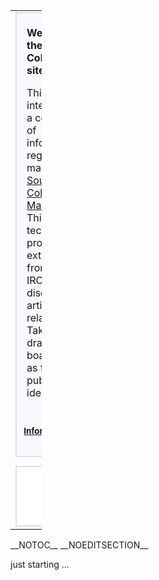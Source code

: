 {| width="100%"
|-
| width="52%" style="vertical-align:top" |
<div style="margin: 0; margin-right:10px; border: 2px solid #dfdfdf; background-color:#f8f8ff;">
<!--   Begrüßung  -->
<div style="padding: 0.3em 1em 0.7em 1em;">

'''Welcome on the ColourWiki site!'''

This site is intended for a collection of information regarding mainly [http://www.opensource.org Open Source] [http://en.wikipedia.org/wiki/Color_management Colour Management]. This includes technical proposals, extractions from [[OpenICC|email]] or IRC discussions, articels and related links. Take it as drawing board as well as for publishing ideas.
</div>
<div align="right"><small>'''[[ColourWiki:About|Informations about ColourWiki]]'''</small></div>
</div>

| width="48%" style="vertical-align:top" |
<div style="margin:0;  border:2px solid #dfdfdf; padding: 0em 1em 1em 1em; background-color:#F8F8FF;">
'''Entry Points'''
*[[Concepts|Concepts Discussion]]
*[[ColourMatchingModuls]]
*[[Applications]] - colour management (CM) capable programs
*[[Standards]]
</div>

<div style="margin:0; margin-top:10px; border:2px solid #dfdfdf; padding: 0em 1em 1em 1em; background-color:#F8F8FF;">
'''[[Oyranos]]'''

One goal is to create a documentation for the open source Colour Management System [[Oyranos]]. This includes the concept, a description, feature wish lists, in the future tutorials and links to related sites.
</div>

|-
|colspan="2" style="vertical-align:top" |
<div style="margin: 0; margin-top:8px; padding: 0em 0.3em 0.3em 0.3em; border: 2px solid #dfdfdf; background-color:#ffffff;">
<div align="middle">
'''Related Projects'''

[[OpenICC|OpenICC email list]] - [http://www.coloraid.de www.coloraid.de]
</div>
</div>
|}
__NOTOC__
__NOEDITSECTION__


just starting ...